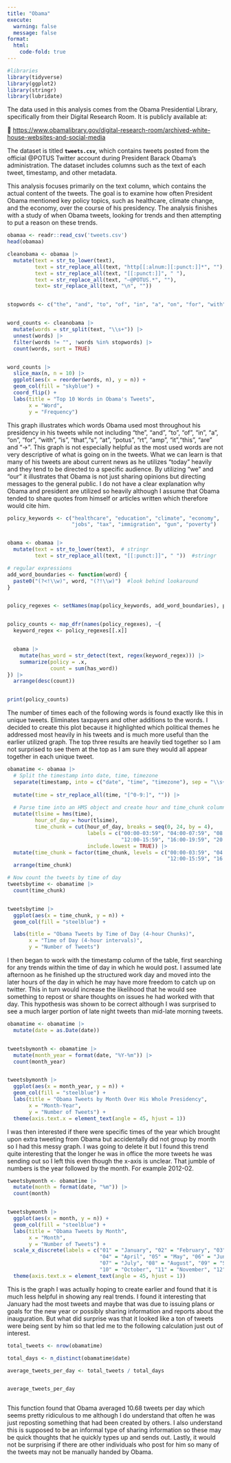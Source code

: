 ```yaml
---
title: "Obama"
execute: 
  warning: false
  message: false
format:
  html: 
    code-fold: true
---
```


```r
#libraries
library(tidyverse)
library(ggplot2)
library(stringr)
library(lubridate)


```

The data used in this analysis comes from the Obama Presidential Library, specifically from their Digital Research Room. It is publicly available at:

🔗 <https://www.obamalibrary.gov/digital-research-room/archived-white-house-websites-and-social-media>

The dataset is titled **`tweets.csv`**, which contains tweets posted from the official \@POTUS Twitter account during President Barack Obama’s administration. The dataset includes columns such as the text of each tweet, timestamp, and other metadata.

This analysis focuses primarily on the text column, which contains the actual content of the tweets. The goal is to examine how often President Obama mentioned key policy topics, such as healthcare, climate change, and the economy, over the course of his presidency. The analysis finishes with a study of when Obama tweets, looking for trends and then attempting to put a reason on these trends.

```r


obamaa <- readr::read_csv('tweets.csv')
head(obamaa)

```

```r
cleanobama <- obamaa |>
  mutate(text = str_to_lower(text),
         text = str_replace_all(text, "http[[:alnum:][:punct:]]*", ""),  
         text = str_replace_all(text, "[[:punct:]]", " "),
         text = str_replace_all(text, "—@POTUS.*", ""),
         text= str_replace_all(text, "\n", "")) 


stopwords <- c("the", "and", "to", "of", "in", "a", "on", "for", "with", "is", "that","s", "at", "potus", "  ", "rt", "amp", "it","this", "are","→")


word_counts <- cleanobama |>
  mutate(words = str_split(text, "\\s+")) |>  
  unnest(words) |>  
  filter(words != "", !words %in% stopwords) |>  
  count(words, sort = TRUE)  


word_counts |>
  slice_max(n, n = 10) |> 
  ggplot(aes(x = reorder(words, n), y = n)) +
  geom_col(fill = "skyblue") +
  coord_flip() +
  labs(title = "Top 10 Words in Obama's Tweets",
       x = "Word",
       y = "Frequency")

```

This graph illustrates which words Obama used most throughout his presidency in his tweets while not including "the", "and", "to", "of", "in", "a", "on", "for", "with", "is", "that","s", "at", "potus", "rt", "amp", "it","this", "are" and "→". This graph is not especially helpful as the most used words are not very descriptive of what is going on in the tweets. What we can learn is that many of his tweets are about current news as he utilizes "today" heavily and they tend to be directed to a specific audience. By utilizing "we" and "our" it illustrates that Obama is not just sharing opinions but directing messages to the general public. I do not have a clear explanation why Obama and president are utilized so heavily although I assume that Obama tended to share quotes from himself or articles written which therefore would cite him.

```r




policy_keywords <- c("healthcare", "education", "climate", "economy", 
                     "jobs", "tax", "immigration", "gun", "poverty")


obama <- obamaa |>
  mutate(text = str_to_lower(text),  # stringr
         text = str_replace_all(text, "[[:punct:]]", " "))  #stringr

# regular expressions
add_word_boundaries <- function(word) {
  paste0("(?<!\\w)", word, "(?!\\w)")  #look behind lookaround
}


policy_regexes <- setNames(map(policy_keywords, add_word_boundaries), policy_keywords)


policy_counts <- map_dfr(names(policy_regexes), ~{
  keyword_regex <- policy_regexes[[.x]]


  obama |>
    mutate(has_word = str_detect(text, regex(keyword_regex))) |>
    summarize(policy = .x,
              count = sum(has_word))  
}) |>
  arrange(desc(count))


print(policy_counts)


```

The number of times each of the following words is found exactly like this in unique tweets. Eliminates taxpayers and other additions to the words. I decided to create this plot because it highlighted which political themes he addressed most heavily in his tweets and is much more useful than the earlier utilized graph. The top three results are heavily tied together so I am not surprised to see them at the top as I am sure they would all appear together in each unique tweet.

```r
obamatime <- obamaa |>
  # Split the timestamp into date, time, timezone
  separate(timestamp, into = c("date", "time", "timezone"), sep = "\\s+") |>
  
  mutate(time = str_replace_all(time, "[^0-9:]", "")) |>  
  
  # Parse time into an HMS object and create hour and time_chunk columns
  mutate(tlsime = hms(time),  
         hour_of_day = hour(tlsime),  
         time_chunk = cut(hour_of_day, breaks = seq(0, 24, by = 4), 
                          labels = c("00:00-03:59", "04:00-07:59", "08:00-11:59", 
                                     "12:00-15:59", "16:00-19:59", "20:00-23:59"), 
                          include.lowest = TRUE)) |> 
  mutate(time_chunk = factor(time_chunk, levels = c("00:00-03:59", "04:00-07:59", "08:00-11:59", 
                                                    "12:00-15:59", "16:00-19:59", "20:00-23:59"))) |>  
  arrange(time_chunk) 

# Now count the tweets by time of day
tweetsbytime <- obamatime |>
  count(time_chunk)  


tweetsbytime |>
  ggplot(aes(x = time_chunk, y = n)) +
  geom_col(fill = "steelblue") +

  labs(title = "Obama Tweets by Time of Day (4-hour Chunks)",
       x = "Time of Day (4-hour intervals)",
       y = "Number of Tweets")
```

I then began to work with the timestamp column of the table, first searching for any trends within the time of day in which he would post. I assumed late afternoon as he finished up the structured work day and moved into the later hours of the day in which he may have more freedom to catch up on twitter. This in turn would increase the likelihood that he would see something to repost or share thoughts on issues he had worked with that day. This hypothesis was shown to be correct although I was surprised to see a much larger portion of late night tweets than mid-late morning tweets.

```r
obamatime <- obamatime |>
  mutate(date = as.Date(date)) 


tweetsbymonth <- obamatime |>
  mutate(month_year = format(date, "%Y-%m")) |>  
  count(month_year)  


tweetsbymonth |>
  ggplot(aes(x = month_year, y = n)) +
  geom_col(fill = "steelblue") +
  labs(title = "Obama Tweets by Month Over His Whole Presidency",
       x = "Month-Year",
       y = "Number of Tweets") +
  theme(axis.text.x = element_text(angle = 45, hjust = 1))  
```

I was then interested if there were specific times of the year which brought upon extra tweeting from Obama but accidentally did not group by month so I had this messy graph. I was going to delete it but I found this trend quite interesting that the longer he was in office the more tweets he was sending out so I left this even though the x-axis is unclear. That jumble of numbers is the year followed by the month. For example 2012-02.

```r
tweetsbymonth <- obamatime |>
  mutate(month = format(date, "%m")) |>
  count(month)  


tweetsbymonth |>
  ggplot(aes(x = month, y = n)) +
  geom_col(fill = "steelblue") +
  labs(title = "Obama Tweets by Month",
       x = "Month",
       y = "Number of Tweets") +
  scale_x_discrete(labels = c("01" = "January", "02" = "February", "03" = "March", 
                              "04" = "April", "05" = "May", "06" = "June",
                              "07" = "July", "08" = "August", "09" = "September", 
                              "10" = "October", "11" = "November", "12" = "December")) +
  theme(axis.text.x = element_text(angle = 45, hjust = 1))  
```

This is the graph I was actually hoping to create earlier and found that it is much less helpful in showing any real trends. I found it interesting that January had the most tweets and maybe that was due to issuing plans or goals for the new year or possibly sharing information and reports about the inauguration. But what did surprise was that it looked like a ton of tweets were being sent by him so that led me to the following calculation just out of interest.

```r

total_tweets <- nrow(obamatime)

total_days <- n_distinct(obamatime$date)

average_tweets_per_day <- total_tweets / total_days


average_tweets_per_day



```

This function found that Obama averaged 10.68 tweets per day which seems pretty ridiculous to me although I do understand that often he was just reposting something that had been created by others. I also understand this is supposed to be an informal type of sharing information so these may be quick thoughts that he quickly types up and sends out. Lastly, it would not be surprising if there are other individuals who post for him so many of the tweets may not be manually handed by Obama.
